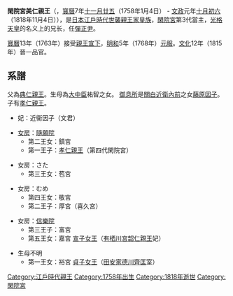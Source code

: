 '''閑院宮美仁親王'''（{{jpn|j=閑院宮美仁親王|kn=かんいんのみやはるひとしんのう|rm=Kan'innomiya Haruhito Shin'nō}}，[[寶曆_(日本)|寶曆]]7年[[十一月廿五|十一月廿五]]（1758年1月4日） - [[文政|文政]]元年[[十月初六|十月初六]]（1818年11月4日）），是[[日本|日本]][[江戶時代|江戶時代]][[世襲親王家|世襲親王家]][[日本皇族|皇族]]，[[閑院宮|閑院宮]]第3代當主，[[光格天皇|光格天皇]]的名义上的兄长，任[[彈正尹|彈正尹]]。

[[寶曆_(日本)|寶曆]]13年（1763年）接受[[親王宣下|親王宣下]]，[[明和_(年號)|明和]]5年（1768年）[[元服|元服]]。[[文化_(年號)|文化]]12年（1815年）晉一品官。

==系譜==
父為[[閑院宮典仁親王|典仁親王]]。生母為[[大中臣氏|大中臣]]祐智之女。
[[御息所|御息所]]是[[關白|關白]][[近衛內前|近衛內前]]之女[[藤原因子|藤原因子]]。子有[[閑院宮孝仁親王|孝仁親王]]。

*妃：近衞因子（文君）

*[[女房|女房]]：[[隨願院|隨願院]]
**第二王女：鎮宮
**第一王子：[[閑院宮孝仁親王|孝仁親王]]（第四代閑院宮）

*女房：さた
**第三王女：苞宮

*女房：むめ
**第四王女：敬宮
**第二王子：厚宮（喜久宮）

*女房：[[信樂院|信樂院]]
**第三王子：富宮
**第五王女：嘉宮 [[宣子女王|宣子女王]]（[[有栖川宮韶仁親王|有栖川宮韶仁親王]]妃） 

*生母不明
**第一王女：裕宮 [[貞子女王|貞子女王]]（[[田安家|田安家]][[德川齊匡|德川齊匡]]室）

{{日本皇室江戶後期}}

{{start box}}
{{s-before|[[閑院宮典仁親王|典仁親王]]}}
{{s-title|[[閑院宮|閑院宮]]家第3代當主|1794年—1818年11月4日}}
{{s-after|[[閑院宮孝仁親王|孝仁親王]]}}
{{end box}}

{{Japan-emperor-stub}}

[[Category:江戶時代親王|Category:江戶時代親王]]
[[Category:1758年出生|Category:1758年出生]]
[[Category:1818年逝世|Category:1818年逝世]]
[[Category:閑院宮|Category:閑院宮]]
